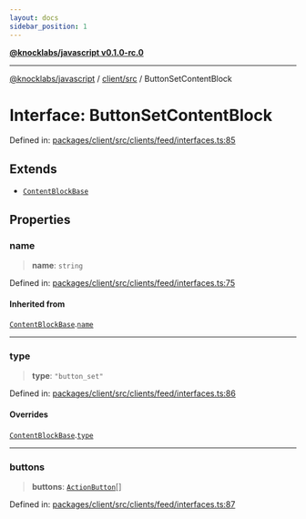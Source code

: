 ```yaml
---
layout: docs
sidebar_position: 1
---
```


[**@knocklabs/javascript v0.1.0-rc.0**](../../../index.mdx)

***

[@knocklabs/javascript](../../../modules.mdx) / [client/src](../index.mdx) / ButtonSetContentBlock

# Interface: ButtonSetContentBlock

Defined in: [packages/client/src/clients/feed/interfaces.ts:85](https://github.com/knocklabs/javascript/blob/main/packages/client/src/clients/feed/interfaces.ts#L85)

## Extends

- [`ContentBlockBase`](ContentBlockBase.mdx)

## Properties

### name

> **name**: `string`

Defined in: [packages/client/src/clients/feed/interfaces.ts:75](https://github.com/knocklabs/javascript/blob/main/packages/client/src/clients/feed/interfaces.ts#L75)

#### Inherited from

[`ContentBlockBase`](ContentBlockBase.mdx).[`name`](ContentBlockBase.mdx#name)

***

### type

> **type**: `"button_set"`

Defined in: [packages/client/src/clients/feed/interfaces.ts:86](https://github.com/knocklabs/javascript/blob/main/packages/client/src/clients/feed/interfaces.ts#L86)

#### Overrides

[`ContentBlockBase`](ContentBlockBase.mdx).[`type`](ContentBlockBase.mdx#type)

***

### buttons

> **buttons**: [`ActionButton`](ActionButton.mdx)[]

Defined in: [packages/client/src/clients/feed/interfaces.ts:87](https://github.com/knocklabs/javascript/blob/main/packages/client/src/clients/feed/interfaces.ts#L87)
